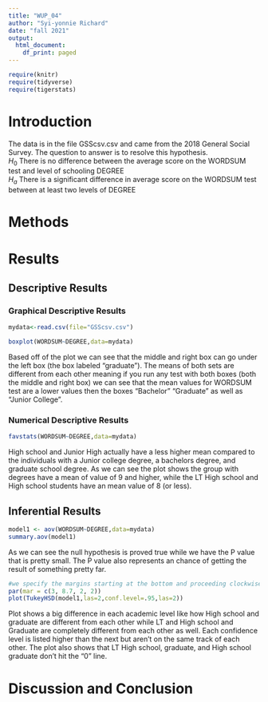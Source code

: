 ```yaml
---
title: "WUP_04"
author: "Syi-yonnie Richard"
date: "fall 2021"
output:
  html_document:
    df_print: paged
---
```


```r
require(knitr)
require(tidyverse)
require(tigerstats)

```

# Introduction

<!--In this section you explain what you are trying to show.  Where did the data come from?  What is the research or other question you are trying to answer?!-->

The data is in the file GSScsv.csv and came from the 2018 General Social Survey.  The question to answer is to resolve this hypothesis.  
$H_0$ There is no difference between the average score on the WORDSUM test and level of schooling DEGREE  
$H_a$ There is a significant difference in average score on the WORDSUM test between at least two levels of DEGREE  

# Methods

<!--Decide on your methods:  use "variable analysis" or other appropriate descriptors.  Make sure to choose at least one graphical method and at least one numerical method.!-->

# Results

<!--Divide this section into two sub-sections:  One for your descriptive  results and one for your inferential results.!-->

## Descriptive Results

### Graphical Descriptive Results

<!--Graphical results here.  Make sure to show your code.  Provide appropriate labels for axes, giving units if possible, and provide a good title for the graph, too.  Use the graphical results to describe the patterns if any that exist in the data as focused toward the research question!-->
```r
mydata<-read.csv(file="GSScsv.csv")
```
```r
boxplot(WORDSUM~DEGREE,data=mydata)
```
 
 Based off of the plot we can see that the middle and right box can go under the left box (the box labeled "graduate"). The means of both sets are different from each other meaning if you run any test with both boxes (both the middle and right box) we can see that the mean values for WORDSUM test are a lower values then the boxes "Bachelor" "Graduate" as well as "Junior College".
 
### Numerical Descriptive Results

<!--Numerical results go here. Use the numerical results to describe the patterns if any that exist in the data as focused toward the research question!-->
```r
favstats(WORDSUM~DEGREE,data=mydata)
```
 High school and Junior High actually have a less higher mean compared to the individuals with a Junior college degree, a bachelors degree, and graduate school degree. As we can see the plot shows the group with degrees have a mean of value of 9 and higher, while the LT High school and High school students have an mean value of 8 (or less).
 
## Inferential Results

<!--State hypothesis clearly.  Make sure your discussion of the inferential test covers all the aspects that the test output produces, such as test statistic, p-value etc.  Make a decision about the null hypothesis, explain the assumptions on which the selected test/procedure was based, and why the chosen procedure satisfys the assumptions and is appropriate to answer the research question!-->
```r
model1 <- aov(WORDSUM~DEGREE,data=mydata)
summary.aov(model1)
```
 As we can see the null hypothesis is proved true while we have the P value that is pretty small. The P value also represents an chance of getting the result of something pretty far.
 
```r
#we specify the margins starting at the bottom and proceeding clockwise - thus 8.7 is the left side margin to hold the names of the factors
par(mar = c(3, 8.7, 2, 2))
plot(TukeyHSD(model1,las=2,conf.level=.95,las=2)) 
```

  Plot shows a big difference in each academic level like how High school and graduate are different from each other while LT and High school and Graduate are completely different from each other as well. Each confidence level is listed higher than the next but aren't on the same track of each other. The plot also shows that LT High school, graduate, and High school graduate don't hit the "0" line.
  
# Discussion and Conclusion

<!--Discussion and conclusion here.  If you found a relationship be sure to consider whether the relationship occurs because one of the variables causes the other, or whether they perhasps are related for some other reason.  Watch the chapter 6 videos from the GeorgeTown videos collection.!-->
